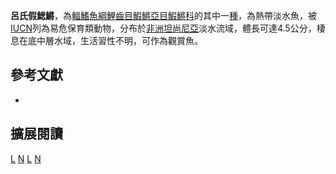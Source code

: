 {{Speciesbox 
| taxon = Nothobranchius luekei
| status = VU
| status_system = IUCN3.1
| authority =  [[Seegers|Seegers]], 1984
| synonyms = 
}}
'''呂氏假鰓鱂'''，為[[輻鰭魚綱|輻鰭魚綱]][[鯉齒目|鯉齒目]][[鰕鱂亞目|鰕鱂亞目]][[鰕鱂科|鰕鱂科]]的其中一[[種|種]]，為熱帶淡水魚，被[[IUCN|IUCN]]列為易危保育類動物，分布於[[非洲|非洲]][[坦尚尼亞|坦尚尼亞]]淡水流域，體長可達4.5公分，棲息在底中層水域，生活習性不明，可作為觀賞魚。
== 參考文獻 ==
*{{FishBase_species|genus=Nothobranchius|species=luekei |year=2014|month=8}}

== 擴展閱讀 ==
{{refbegin}}
{{wikispecies-inline|Nothobranchius luekei|呂氏假鰓鱂}}
{{refend}}
{{Taxonbar|from=Q1940241}}

[[Category:IUCN红色名录易危物种|L]]
[[Category:觀賞魚|N]]
[[Category:假鰓鱂屬|L]]
[[Category:1984年描述的魚類|N]]